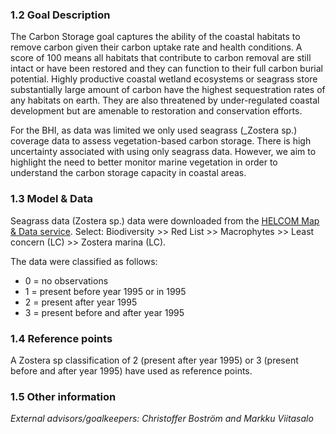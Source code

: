 ### 1.2 Goal Description

The Carbon Storage goal captures the ability of the coastal habitats to remove carbon given their carbon uptake rate and health conditions. A score of 100 means all habitats that contribute to carbon removal are still intact or have been restored and they can function to their full carbon burial potential. Highly productive coastal wetland ecosystems or seagrass store substantially large amount of carbon have the highest sequestration rates of any habitats on earth. They are also threatened by under-regulated coastal development but are amenable to restoration and conservation efforts. 

For the BHI, as data was limited we only used seagrass (_Zostera sp.) coverage data to assess vegetation-based carbon storage. There is high uncertainty associated with using only seagrass data. However, we aim to highlight the need to better monitor marine vegetation in order to understand the carbon storage capacity in coastal areas.  

### 1.3 Model & Data

Seagrass data (Zostera sp.) data were downloaded from the [HELCOM Map & Data service](http://maps.helcom.fi/website/Biodiversity/index.html). Select: Biodiversity >> Red List >> Macrophytes >> Least concern (LC) >> Zostera marina (LC). 

The data were classified as follows: 

-	0 = no observations   
-	1 = present before year 1995 or in 1995  
-	2 = present after year 1995  
-	3 = present before and after year 1995  

### 1.4 Reference points

A Zostera sp classification of 2 (present after year 1995) or 3 (present before and after year 1995) have used as reference points. 

<!-- ### 1.5 Considerations for BHI 3.0 -->

<!-- As availability of seagrass extent data is limited, higher-resolution and more recent coverage data should be used for analysis. Also, include spatial data from remote sensing for saltmarshes, sheltered shallow bays, lagoons and reed belts, as well as other indicators, such as freshwater macrophyte distribution and monitoring data for the northern Baltic areas. -->

### 1.5 Other information

*External advisors/goalkeepers: Christoffer Boström and Markku Viitasalo*
